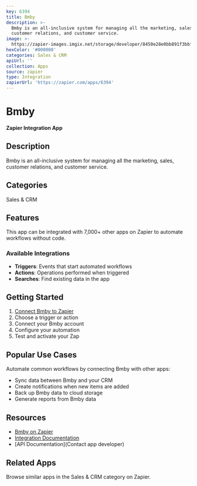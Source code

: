 ```yaml
---
key: 6394
title: Bmby
description: >-
  Bmby is an all-inclusive system for managing all the marketing, sales,
  customer relations, and customer service.
image: >-
  https://zapier-images.imgix.net/storage/developer/8450e28e0bb891f3bbf3a0b4ef70dd70.png?auto=format%2Ccompress&ixlib=python-3.0.0&q=50
hexColor: '#000000'
categories: Sales & CRM
apiUrl: ''
collection: Apps
source: zapier
type: Integration
zapierUrl: 'https://zapier.com/apps/6394'
---
```

# Bmby

**Zapier Integration App**

## Description

Bmby is an all-inclusive system for managing all the marketing, sales, customer relations, and customer service.

## Categories

Sales & CRM

## Features

This app can be integrated with 7,000+ other apps on Zapier to automate workflows without code.

### Available Integrations

- **Triggers**: Events that start automated workflows
- **Actions**: Operations performed when triggered
- **Searches**: Find existing data in the app

## Getting Started

1. [Connect Bmby to Zapier](https://zapier.com/apps/6394)
2. Choose a trigger or action
3. Connect your Bmby account
4. Configure your automation
5. Test and activate your Zap

## Popular Use Cases

Automate common workflows by connecting Bmby with other apps:

- Sync data between Bmby and your CRM
- Create notifications when new items are added
- Back up Bmby data to cloud storage
- Generate reports from Bmby data

## Resources

- [Bmby on Zapier](https://zapier.com/apps/6394)
- [Integration Documentation](https://zapier.com/apps/6394/integrations)
- [API Documentation](Contact app developer)

## Related Apps

Browse similar apps in the Sales & CRM category on Zapier.
